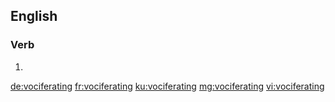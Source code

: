 
==English==

===Verb===
{{head|en|present participle}}

# {{present participle of|vociferate|lang=en|nocat=1}}

[[de:vociferating]]
[[fr:vociferating]]
[[ku:vociferating]]
[[mg:vociferating]]
[[vi:vociferating]]